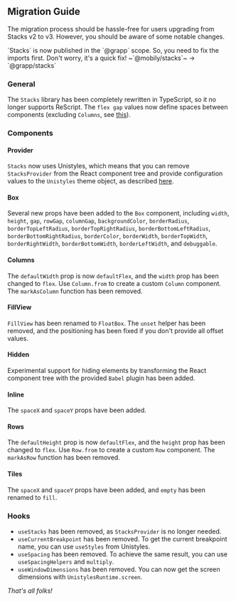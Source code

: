 

## Migration Guide

The migration process should be hassle-free for users upgrading from Stacks v2 to v3. However, you should be aware of some notable changes. 

<Callout type="warning" emoji="⚠️">
`Stacks` is now published in the `@grapp` scope. So, you need to fix the imports first. Don't worry, it's a quick fix!
~`@mobily/stacks`~ → `@grapp/stacks`
</Callout>

### General

The `Stacks` library has been completely rewritten in TypeScript, so it no longer supports ReScript. 
The `flex gap` values now define spaces between components (excluding `Columns`, see [this](https://github.com/Doist/reactist/pull/739#issuecomment-1373825792)).

### Components

#### Provider

`Stacks` now uses Unistyles, which means that you can remove `StacksProvider` from the React component tree and provide configuration values to the `Unistyles` theme object, as described [here](/docs/getting-started).

#### Box

Several new props have been added to the `Box` component, including `width`, `height`, `gap`, `rowGap`, `columnGap`, `backgroundColor`, `borderRadius`, `borderTopLeftRadius`, `borderTopRightRadius`, `borderBottomLeftRadius`, `borderBottomRightRadius`, `borderColor`, `borderWidth`, `borderTopWidth`, `borderRightWidth`, `borderBottomWidth`, `borderLeftWidth`, and `debuggable`.

#### Columns

The `defaultWidth` prop is now `defaultFlex`, and the `width` prop has been changed to `flex`. 
Use `Column.from` to create a custom `Column` component. 
The `markAsColumn` function has been removed.

#### FillView

`FillView` has been renamed to `FloatBox`. 
The `unset` helper has been removed, and the positioning has been fixed if you don't provide all offset values.

#### Hidden

Experimental support for hiding elements by transforming the React component tree with the provided `Babel` plugin has been added.

#### Inline

The `spaceX` and `spaceY` props have been added.

#### Rows

The `defaultHeight` prop is now `defaultFlex`, and the `height` prop has been changed to `flex`. 
Use `Row.from` to create a custom `Row` component. 
The `markAsRow` function has been removed.

#### Tiles

The `spaceX` and `spaceY` props have been added, and `empty` has been renamed to `fill`.

### Hooks

- `useStacks` has been removed, as `StacksProvider` is no longer needed.
- `useCurrentBreakpoint` has been removed. To get the current breakpoint name, you can use `useStyles` from Unistyles.
- `useSpacing` has been removed. To achieve the same result, you can use `useSpacingHelpers` and `multiply`.
- `useWindowDimensions` has been removed. You can now get the screen dimensions with `UnistylesRuntime.screen`.

_That's all folks!_
